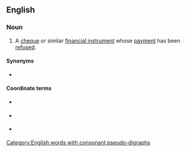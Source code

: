 ==English==

===Noun===
{{en-noun|head=[[dishonoured]] [[bill]]}}

# {{label|en|British}} A [[cheque]] or similar [[financial instrument]] whose [[payment]] has been [[refused]].

====Synonyms====
* {{l|en|bounced check}} {{qualifier|US}}

====Coordinate terms====
* {{l|en|bad check}} {{qualifier|US}}
* {{l|en|hot check}} {{qualifier|US}}
* {{l|en|rubber check}} {{qualifier|US}}

[[Category:English words with consonant pseudo-digraphs]]